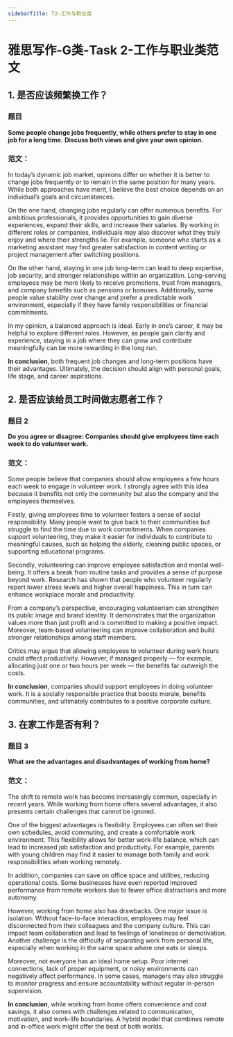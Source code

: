 ```yaml
---
sidebarTitle: T2-工作与职业类
---
```



# 雅思写作-G类-Task 2-工作与职业类范文

## 1. 是否应该频繁换工作？

### 题目

**Some people change jobs frequently, while others prefer to stay in one job for a long time.**
**Discuss both views and give your own opinion.**

### 范文：

In today’s dynamic job market, opinions differ on whether it is better to change jobs frequently or to remain in the same position for many years. While both approaches have merit, I believe the best choice depends on an individual’s goals and circumstances.

On the one hand, changing jobs regularly can offer numerous benefits. For ambitious professionals, it provides opportunities to gain diverse experiences, expand their skills, and increase their salaries. By working in different roles or companies, individuals may also discover what they truly enjoy and where their strengths lie. For example, someone who starts as a marketing assistant may find greater satisfaction in content writing or project management after switching positions.

On the other hand, staying in one job long-term can lead to deep expertise, job security, and stronger relationships within an organization. Long-serving employees may be more likely to receive promotions, trust from managers, and company benefits such as pensions or bonuses. Additionally, some people value stability over change and prefer a predictable work environment, especially if they have family responsibilities or financial commitments.

In my opinion, a balanced approach is ideal. Early in one’s career, it may be helpful to explore different roles. However, as people gain clarity and experience, staying in a job where they can grow and contribute meaningfully can be more rewarding in the long run.

**In conclusion**, both frequent job changes and long-term positions have their advantages. Ultimately, the decision should align with personal goals, life stage, and career aspirations.

## 2. 是否应该给员工时间做志愿者工作？
### 题目 2

**Do you agree or disagree: Companies should give employees time each week to do volunteer work.**

### 范文：

Some people believe that companies should allow employees a few hours each week to engage in volunteer work. I strongly agree with this idea because it benefits not only the community but also the company and the employees themselves.

Firstly, giving employees time to volunteer fosters a sense of social responsibility. Many people want to give back to their communities but struggle to find the time due to work commitments. When companies support volunteering, they make it easier for individuals to contribute to meaningful causes, such as helping the elderly, cleaning public spaces, or supporting educational programs.

Secondly, volunteering can improve employee satisfaction and mental well-being. It offers a break from routine tasks and provides a sense of purpose beyond work. Research has shown that people who volunteer regularly report lower stress levels and higher overall happiness. This in turn can enhance workplace morale and productivity.

From a company’s perspective, encouraging volunteerism can strengthen its public image and brand identity. It demonstrates that the organization values more than just profit and is committed to making a positive impact. Moreover, team-based volunteering can improve collaboration and build stronger relationships among staff members.

Critics may argue that allowing employees to volunteer during work hours could affect productivity. However, if managed properly — for example, allocating just one or two hours per week — the benefits far outweigh the costs.

**In conclusion**, companies should support employees in doing volunteer work. It is a socially responsible practice that boosts morale, benefits communities, and ultimately contributes to a positive corporate culture.


## 3. 在家工作是否有利？
### 题目 3

**What are the advantages and disadvantages of working from home?**

### 范文：

The shift to remote work has become increasingly common, especially in recent years. While working from home offers several advantages, it also presents certain challenges that cannot be ignored.

One of the biggest advantages is flexibility. Employees can often set their own schedules, avoid commuting, and create a comfortable work environment. This flexibility allows for better work-life balance, which can lead to increased job satisfaction and productivity. For example, parents with young children may find it easier to manage both family and work responsibilities when working remotely.

In addition, companies can save on office space and utilities, reducing operational costs. Some businesses have even reported improved performance from remote workers due to fewer office distractions and more autonomy.

However, working from home also has drawbacks. One major issue is isolation. Without face-to-face interaction, employees may feel disconnected from their colleagues and the company culture. This can impact team collaboration and lead to feelings of loneliness or demotivation. Another challenge is the difficulty of separating work from personal life, especially when working in the same space where one eats or sleeps.

Moreover, not everyone has an ideal home setup. Poor internet connections, lack of proper equipment, or noisy environments can negatively affect performance. In some cases, managers may also struggle to monitor progress and ensure accountability without regular in-person supervision.

**In conclusion**, while working from home offers convenience and cost savings, it also comes with challenges related to communication, motivation, and work-life boundaries. A hybrid model that combines remote and in-office work might offer the best of both worlds.
